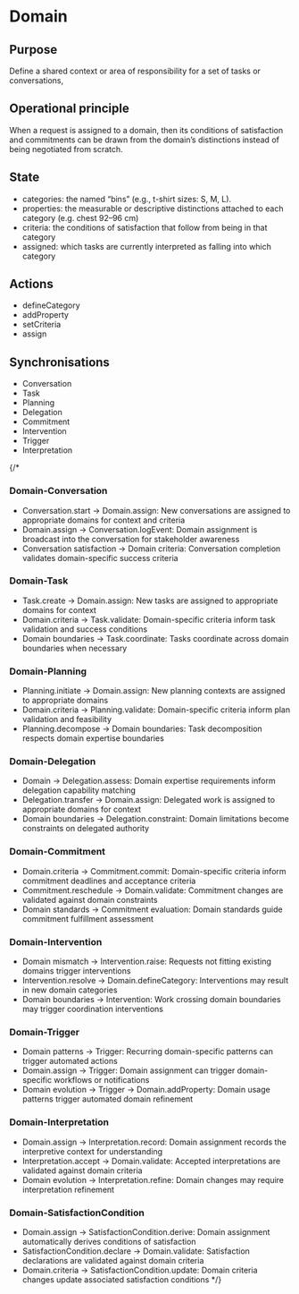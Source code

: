 
<Meta title="Concepts/Domain" />

# Domain

## Purpose
Define a shared context or area of responsibility for a set of tasks or conversations,

## Operational principle
When a request is assigned to a domain, then its conditions of satisfaction and commitments can be drawn from the domain’s distinctions instead of being negotiated from scratch.

## State

- categories: the named “bins” (e.g., t-shirt sizes: S, M, L).
- properties: the measurable or descriptive distinctions attached to each category (e.g. chest 92–96 cm)
- criteria: the conditions of satisfaction that follow from being in that category
- assigned: which tasks are currently interpreted as falling into which category

## Actions

- defineCategory
- addProperty
- setCriteria
- assign

## Synchronisations

- Conversation
- Task
- Planning
- Delegation
- Commitment
- Intervention
- Trigger
- Interpretation

{/*
### Domain-Conversation
- Conversation.start → Domain.assign: New conversations are assigned to appropriate domains for context and criteria
- Domain.assign → Conversation.logEvent: Domain assignment is broadcast into the conversation for stakeholder awareness
- Conversation satisfaction → Domain criteria: Conversation completion validates domain-specific success criteria

### Domain-Task
- Task.create → Domain.assign: New tasks are assigned to appropriate domains for context
- Domain.criteria → Task.validate: Domain-specific criteria inform task validation and success conditions
- Domain boundaries → Task.coordinate: Tasks coordinate across domain boundaries when necessary

### Domain-Planning
- Planning.initiate → Domain.assign: New planning contexts are assigned to appropriate domains
- Domain.criteria → Planning.validate: Domain-specific criteria inform plan validation and feasibility
- Planning.decompose → Domain boundaries: Task decomposition respects domain expertise boundaries

### Domain-Delegation
- Domain → Delegation.assess: Domain expertise requirements inform delegation capability matching
- Delegation.transfer → Domain.assign: Delegated work is assigned to appropriate domains for context
- Domain boundaries → Delegation.constraint: Domain limitations become constraints on delegated authority

### Domain-Commitment
- Domain.criteria → Commitment.commit: Domain-specific criteria inform commitment deadlines and acceptance criteria
- Commitment.reschedule → Domain.validate: Commitment changes are validated against domain constraints
- Domain standards → Commitment evaluation: Domain standards guide commitment fulfillment assessment

### Domain-Intervention
- Domain mismatch → Intervention.raise: Requests not fitting existing domains trigger interventions
- Intervention.resolve → Domain.defineCategory: Interventions may result in new domain categories
- Domain boundaries → Intervention: Work crossing domain boundaries may trigger coordination interventions

### Domain-Trigger
- Domain patterns → Trigger: Recurring domain-specific patterns can trigger automated actions
- Domain.assign → Trigger: Domain assignment can trigger domain-specific workflows or notifications
- Domain evolution → Trigger → Domain.addProperty: Domain usage patterns trigger automated domain refinement

### Domain-Interpretation
- Domain.assign → Interpretation.record: Domain assignment records the interpretive context for understanding
- Interpretation.accept → Domain.validate: Accepted interpretations are validated against domain criteria
- Domain evolution → Interpretation.refine: Domain changes may require interpretation refinement

### Domain-SatisfactionCondition
- Domain.assign → SatisfactionCondition.derive: Domain assignment automatically derives conditions of satisfaction
- SatisfactionCondition.declare → Domain.validate: Satisfaction declarations are validated against domain criteria
- Domain.criteria → SatisfactionCondition.update: Domain criteria changes update associated satisfaction conditions
 */}
